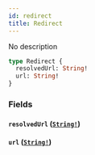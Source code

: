 ```yaml
---
id: redirect
title: Redirect
---
```


No description

```graphql
type Redirect {
  resolvedUrl: String!
  url: String!
}
```

### Fields

#### `resolvedUrl` ([`String!`](/docs/graphql/scalars/string))

#### `url` ([`String!`](/docs/graphql/scalars/string))
